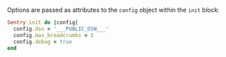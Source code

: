 Options are passed as attributes to the `config` object within the `init` block:


```ruby
Sentry.init do |config|
  config.dsn = '___PUBLIC_DSN___'
  config.max_breadcrumbs = 5
  config.debug = true
end
```
